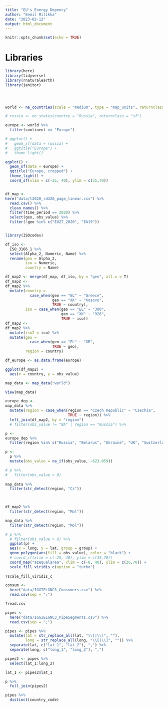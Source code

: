 ```yaml
---
title: "EU's Energy Depency"
author: "Eemil Mitikka"
date: "2023-02-12"
output: html_document
---
```


```r
knitr::opts_chunk$set(echo = TRUE)
```

# Libraries

```r
library(here)
library(tidyverse)
library(rnaturalearth)
library(janitor)




world <- ne_countries(scale = "medium", type = "map_units", returnclass = "sf")

```




```r
# russia <- ne_states(country = "Russia", returnclass = "sf")

europe <- world %>% 
  filter(continent == "Europe")

# ggplot() +
#   geom_sf(data = russia) +
#   ggtitle("Europe") +
#   theme_light()

ggplot() +
  geom_sf(data = europe) +
  ggtitle("Europe, cropped") +
  theme_light() +
  coord_sf(xlim = c(-25, 40), ylim = c(35,70))


df_map <- 
here("data/t2020_rd320_page_linear.csv") %>% 
  read.csv() %>% 
  clean_names() %>% 
  filter(time_period == 2020) %>% 
  select(geo, obs_value) %>% 
  filter(!geo %in% c("EU27_2020", "EA19"))


library(ISOcodes)

df_iso <-
  ISO_3166_1 %>% 
  select(Alpha_2, Numeric, Name) %>% 
  rename(geo = Alpha_2,
         iso = Numeric,
         country = Name)

df_map2 <- merge(df_map, df_iso, by = "geo", all.x = T)
df_map2 <- 
df_map2 %>%
  mutate(country = 
           case_when(geo == "EL" ~ "Greece",
                     geo == "XK" ~ "Kosovo",
                     TRUE ~ country),
         iso = case_when(geo == "EL" ~ "300",
                         geo == "XK" ~ "926",
                         TRUE ~ iso))
df_map2 <- 
df_map2 %>% 
  mutate(iso2 = iso) %>% 
  mutate(geo = 
           case_when(geo == "EL" ~ "GR",
                     TRUE ~ geo),
         region = country)

df_europe <- as.data.frame(europe)

ggplot(df_map2) +
  aes(x = country, y = obs_value)

map_data <- map_data("world")

View(map_data)

europe_dep <-
map_data %>% 
  mutate(region = case_when(region == "Czech Republic" ~ "Czechia",
                            TRUE ~ region)) %>% 
  left_join(df_map2, by = "region")  
  # filter(obs_value != "NA" | region == "Russia") %>% 

p <- 
europe_dep %>% 
  filter(region %in% c("Russia", "Belarus", "Ukraine", "UK", "Switzerland", "Moldova", "Norway") | obs_value != "NA")

p <- 
  p %>% 
  mutate(obs_value = na_if(obs_value, -623.059))

# p %>% 
#   filter(obs_value < 0)
           
map_data %>% 
  filter(str_detect(region, "Cz"))


  
df_map2 %>% 
  filter(str_detect(region, "Mol"))

map_data %>% 
  filter(str_detect(region, "Mol"))

# p %>% 
  # filter(obs_value > 0) %>% 
  ggplot(p) +
  aes(x = long, y = lat, group = group) +
  geom_polygon(aes(fill = obs_value), color = "black") +
  # coord_sf(xlim = c(-25, 40), ylim = c(35,70))
  coord_map("azequalarea", xlim = c(-8, 40), ylim = c(36,70)) +
  scale_fill_viridis_c(option = "turbo")
  
?scale_fill_viridis_c  

consum <- 
  here("data/IGGIELGNC3_Consumers.csv") %>% 
  read.csv(sep = ";")

?read.csv

pipes <- 
  here("data/IGGIELGNC3_PipeSegments.csv") %>% 
  read.csv(sep = ";")

pipes <- pipes %>% 
  mutate(lat = str_replace_all(lat, "\\[|\\]", ""),
         long = str_replace_all(long, "\\[|\\]", "")) %>% 
  separate(lat, c("lat_1", "lat_2"), ",") %>% 
  separate(long, c("long_1", "long_2"), ",")

pipes2 <- pipes %>% 
  select(lat_1:long_2)

lat_1 <- pipes2$lat_1

p %>% 
  full_join(pipes2)

pipes %>% 
  distinct(country_code)



```

